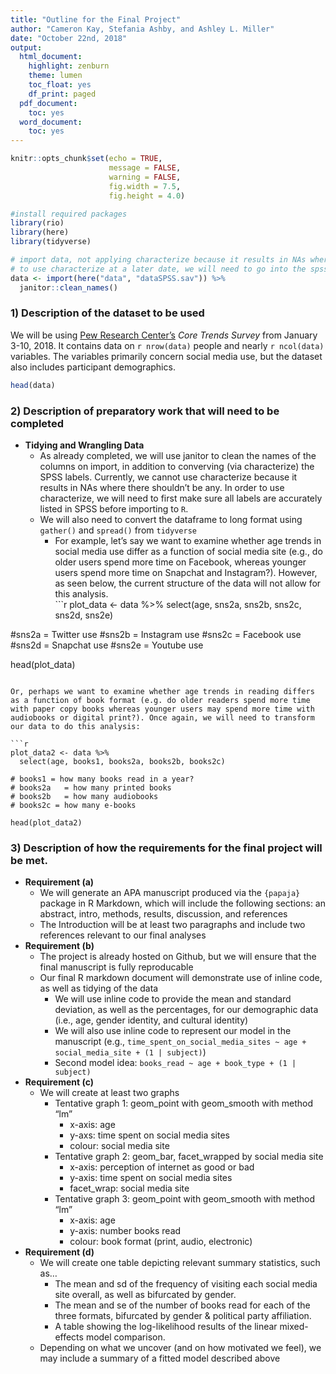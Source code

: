 ```yaml
---
title: "Outline for the Final Project"
author: "Cameron Kay, Stefania Ashby, and Ashley L. Miller"
date: "October 22nd, 2018"
output:
  html_document:
    highlight: zenburn
    theme: lumen
    toc_float: yes
    df_print: paged
  pdf_document:
    toc: yes
  word_document:
    toc: yes
---
```


```r

knitr::opts_chunk$set(echo = TRUE,
                      message = FALSE,
                      warning = FALSE,
                      fig.width = 7.5,
                      fig.height = 4.0)

#install required packages
library(rio)
library(here)
library(tidyverse)

# import data, not applying characterize because it results in NAs where they shouldn't be 
# to use characterize at a later date, we will need to go into the spss file first and make sure all variables that need to be coded have labels.
data <- import(here("data", "dataSPSS.sav")) %>%
  janitor::clean_names()


```

### 1) Description of the dataset to be used

We will be using [Pew Research Center's](http://www.pewresearch.org) 
*Core Trends Survey* from January 3-10, 2018. It contains data on `r nrow(data)`
people and nearly `r ncol(data)` variables. The variables primarily concern social
media use, but the dataset also includes participant demographics. 

```r

head(data)

```

### 2) Description of preparatory work that will need to be completed

  + **Tidying and Wrangling Data**
      + As already completed, we will use janitor to clean the names of the columns on import, in addition to converving (via characterize) the SPSS labels. Currently, we cannot use characterize because it results in NAs where there shouldn't be any. In order to use characterize, we will need to first make sure all labels are accurately listed in SPSS before importing to `R`. 
      + We will also need to convert the dataframe to long format using `gather()` and `spread()` from `tidyverse`
          + For example, let's say we want to examine whether age trends in social media use differ as a function of social media site (e.g., do older users spend more time on Facebook, whereas younger users spend more time on Snapchat and Instagram?). However, as seen below, the current structure of the data will not allow for this analysis.  
```r
plot_data <- data %>%
  select(age, sns2a, sns2b, sns2c, sns2d, sns2e)

#sns2a = Twitter use
#sns2b = Instagram use
#sns2c = Facebook use
#sns2d = Snapchat use
#sns2e = Youtube use

head(plot_data)

```

Or, perhaps we want to examine whether age trends in reading differs as a function of book format (e.g. do older readers spend more time with paper copy books whereas younger users may spend more time with audiobooks or digital print?). Once again, we will need to transform our data to do this analysis: 
      
```r

plot_data2 <- data %>% 
  select(age, books1, books2a, books2b, books2c)

# books1 = how many books read in a year?
# books2a	= how many printed books
# books2b	= how many audiobooks
# books2c = how many e-books

head(plot_data2)

```


### 3) Description of how the requirements for the final project will be met.

  + **Requirement (a)**
      + We will generate an APA manuscript produced via the `{papaja}` package in R Markdown, which will include the following sections: an abstract, intro, methods, results, discussion, and references
      + The Introduction will be at least two paragraphs and include two references relevant to our final analyses
  + **Requirement (b)**
      + The project is already hosted on Github, but we will ensure that the final manuscript is fully reproducable
      + Our final R markdown document will demonstrate use of inline code, as well as tidying of the data
          + We will use inline code to provide the mean and standard deviation, as well as the percentages, for our demographic data (i.e., age, gender identity, and cultural identity)
          + We will also use inline code to represent our model in the manuscript (e.g., `time_spent_on_social_media_sites ~ age + social_media_site + (1 | subject)`)
          + Second model idea: `books_read ~ age + book_type + (1 | subject)`
  + **Requirement (c)**
      + We will create at least two graphs
          + Tentative graph 1: geom_point with geom_smooth with method "lm"
              + x-axis: age
              + y-axs: time spent on social media sites
              + colour: social media site
          + Tentative graph 2: geom_bar, facet_wrapped by social media site
              + x-axis: perception of internet as good or bad
              + y-axis: time spent on social media sites
              + facet_wrap: social media site
          + Tentative graph 3: geom_point with geom_smooth with method "lm"
              + x-axis: age
              + y-axis: number books read
              + colour: book format (print, audio, electronic)
  + **Requirement (d)**
      + We will create one table depicting relevant summary statistics, such as... 
          + The mean and sd of the frequency of visiting each social media site overall, as well as bifurcated by gender. 
          + The mean and se of the number of books read for each of the three formats, bifurcated by gender & political party affiliation.
          + A table showing the log-likelihood results of the linear mixed-effects model comparison. 
      + Depending on what we uncover (and on how motivated we feel), we may include a summary of a fitted model described above





